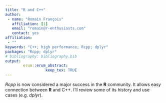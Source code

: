 ```yaml
---
title: "R and C++"
author:
 - name: "Romain François"
   affiliation: [1]
   email: "romain@r-enthusiasts.com"
   contact: yes
affiliation:
 - ""
keywords: "C++; high performance; Rcpp; dplyr"
packages: "Rcpp; dplyr"
# bibliography: bibliography.bib
output:  
        erum::erum_abstract:
                  keep_tex: TRUE
---
```


*Rcpp* is now considered a major success in the **R** community. It allows easy connection between **R** and C++. I'll review some of its history and use cases (e.g. *dplyr*).

<!--  -->
<!--  -->
<!--  -->
